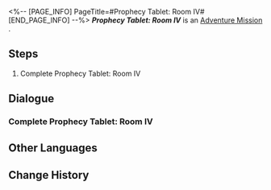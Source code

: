<%-- [PAGE_INFO]
PageTitle=#Prophecy Tablet: Room IV#
[END_PAGE_INFO] --%>
{{Stub|Dialogue.}}
{{Mission Infobox
|id            = 8030123
|title         = 
|image         = <!--Mission Prophecy Tablet Room IV.png-->
|type          = Adventure
|event_name    = 
|chapter       = 
|requirements  = {{subst:void|<!--Unknown: {"Type":"Manual"}-->}}
|summary       = <!--official mission summary from Fate's Atlas-->
|characters    = Trailblazer
|startLocation = [[<!--starting world-->]] - [[<!--starting area-->]]
|world         = <!--starting world-->
|area          = <!--starting area-->
|prev          = 
|next          = 
|rewards       = 
}}
'''''Prophecy Tablet: Room IV''''' is an [[Adventure Mission]]<!--in [world]-->.

==Steps==
# Complete Prophecy Tablet: Room IV

<!--
==Gameplay Notes==

--><!--
==Trial Character==

-->
==Dialogue==
{{Stub Dialogue}}
===Complete Prophecy Tablet: Room IV{{subst:void|<!--803012301-->}}===
{{Mission Description|type=adventure|location=<!--to be added-->|Every room in the hypogea is protected by a seal, and this one is controlled by the "Prophecy Tablet." You will need to solve the puzzle before you can continue any further.}}
{{Dialogue Start}}
:{{tx}}
{{Dialogue End}}

==Other Languages==
{{Other Languages
|en   = Prophecy Tablet: Room IV
|zhs  = 预言算碑-房间Ⅳ
|zht  = 預言算碑-房間Ⅳ
|ja   = 預言の盤：部屋IV
|ko   = 예언 비석-방Ⅳ
|es   = Tabla de la profecía: sala IV
|fr   = Salle IV de la Stèle prophétique
|ru   = Плита пророчества IV
|th   = จารึกคำทำนาย: ห้อง IV
|vi   = Tấm Bia Tiên Tri: Phòng IV
|de   = Monument der Prophezeiung: Raum IV
|id   = Prasasti Ramalan: Ruangan IV
|pt   = Monumento Profético: Sala IV
}}

==Change History==
{{Change History|3.0}}
